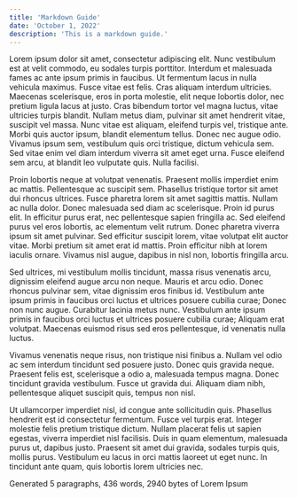 ```yaml
---
title: 'Markdown Guide'
date: 'October 1, 2022'
description: 'This is a markdown guide.'
---
```


Lorem ipsum dolor sit amet, consectetur adipiscing elit. Nunc vestibulum est at velit commodo, eu sodales turpis porttitor. Interdum et malesuada fames ac ante ipsum primis in faucibus. Ut fermentum lacus in nulla vehicula maximus. Fusce vitae est felis. Cras aliquam interdum ultricies. Maecenas scelerisque, eros in porta molestie, elit neque lobortis dolor, nec pretium ligula lacus at justo. Cras bibendum tortor vel magna luctus, vitae ultricies turpis blandit. Nullam metus diam, pulvinar sit amet hendrerit vitae, suscipit vel massa. Nunc vitae est aliquam, eleifend turpis vel, tristique ante. Morbi quis auctor ipsum, blandit elementum tellus. Donec nec augue odio. Vivamus ipsum sem, vestibulum quis orci tristique, dictum vehicula sem. Sed vitae enim vel diam interdum viverra sit amet eget urna. Fusce eleifend sem arcu, at blandit leo vulputate quis. Nulla facilisi.

Proin lobortis neque at volutpat venenatis. Praesent mollis imperdiet enim ac mattis. Pellentesque ac suscipit sem. Phasellus tristique tortor sit amet dui rhoncus ultrices. Fusce pharetra lorem sit amet sagittis mattis. Nullam ac nulla dolor. Donec malesuada sed diam ac scelerisque. Proin id purus elit. In efficitur purus erat, nec pellentesque sapien fringilla ac. Sed eleifend purus vel eros lobortis, ac elementum velit rutrum. Donec pharetra viverra ipsum sit amet pulvinar. Sed efficitur suscipit lorem, vitae volutpat elit auctor vitae. Morbi pretium sit amet erat id mattis. Proin efficitur nibh at lorem iaculis ornare. Vivamus nisl augue, dapibus in nisl non, lobortis fringilla arcu.

Sed ultrices, mi vestibulum mollis tincidunt, massa risus venenatis arcu, dignissim eleifend augue arcu non neque. Mauris et arcu odio. Donec rhoncus pulvinar sem, vitae dignissim eros finibus id. Vestibulum ante ipsum primis in faucibus orci luctus et ultrices posuere cubilia curae; Donec non nunc augue. Curabitur lacinia metus nunc. Vestibulum ante ipsum primis in faucibus orci luctus et ultrices posuere cubilia curae; Aliquam erat volutpat. Maecenas euismod risus sed eros pellentesque, id venenatis nulla luctus.

Vivamus venenatis neque risus, non tristique nisi finibus a. Nullam vel odio ac sem interdum tincidunt sed posuere justo. Donec quis gravida neque. Praesent felis est, scelerisque a odio a, malesuada tempus magna. Donec tincidunt gravida vestibulum. Fusce ut gravida dui. Aliquam diam nibh, pellentesque aliquet suscipit quis, tempus non nisl.

Ut ullamcorper imperdiet nisl, id congue ante sollicitudin quis. Phasellus hendrerit est id consectetur fermentum. Fusce vel turpis erat. Integer molestie felis pretium tristique dictum. Nullam placerat felis ut sapien egestas, viverra imperdiet nisl facilisis. Duis in quam elementum, malesuada purus ut, dapibus justo. Praesent sit amet dui gravida, sodales turpis quis, mollis purus. Vestibulum eu lacus in orci mattis laoreet ut eget nunc. In tincidunt ante quam, quis lobortis lorem ultricies nec.

Generated 5 paragraphs, 436 words, 2940 bytes of Lorem Ipsum
